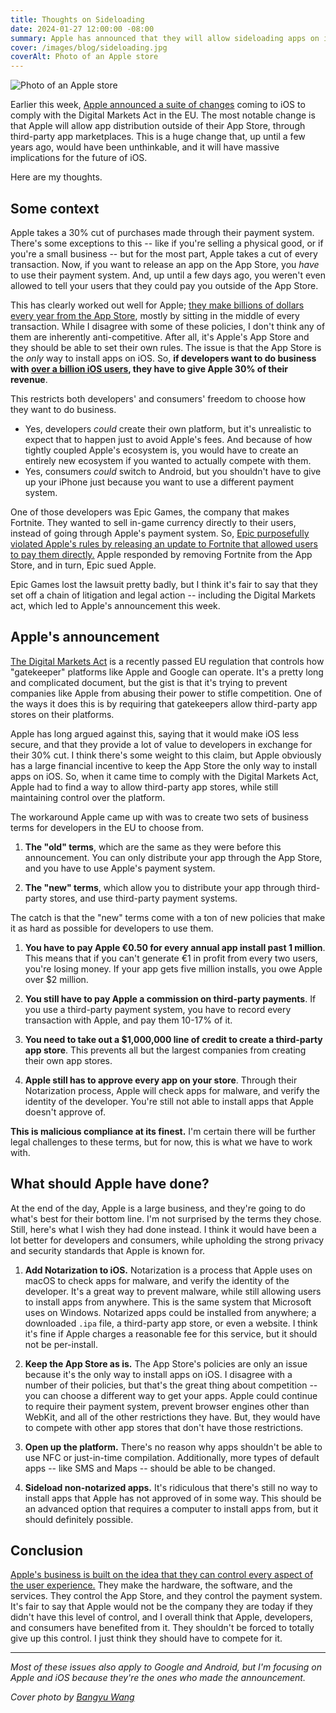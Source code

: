 ```yaml
---
title: Thoughts on Sideloading
date: 2024-01-27 12:00:00 -08:00
summary: Apple has announced that they will allow sideloading apps on iOS... sort of. Here are my thoughts on the matter.
cover: /images/blog/sideloading.jpg
coverAlt: Photo of an Apple store
---
```


![Photo of an Apple store](/images/blog/sideloading.jpg)

Earlier this week, [Apple announced a suite of changes](https://www.apple.com/newsroom/2024/01/apple-announces-changes-to-ios-safari-and-the-app-store-in-the-european-union/) coming to iOS to comply with the Digital Markets Act in the EU. The most notable change is that Apple will allow app distribution outside of their App Store, through third-party app marketplaces. This is a huge change that, up until a few years ago, would have been unthinkable, and it will have massive implications for the future of iOS.

Here are my thoughts.

## Some context

Apple takes a 30% cut of purchases made through their payment system. There's some exceptions to this -- like if you're selling a physical good, or if you're a small business -- but for the most part, Apple takes a cut of every transaction. Now, if you want to release an app on the App Store, you _have_ to use their payment system. And, up until a few days ago, you weren't even allowed to tell your users that they could pay you outside of the App Store.

This has clearly worked out well for Apple; [they make billions of dollars every year from the App Store](https://www.cnbc.com/2021/01/08/apples-app-store-had-gross-sales-around-64-billion-in-2020.html), mostly by sitting in the middle of every transaction. While I disagree with some of these policies, I don't think any of them are inherently anti-competitive. After all, it's Apple's App Store and they should be able to set their own rules. The issue is that the App Store is the _only_ way to install apps on iOS. So, **if developers want to do business with [over a billion iOS users](https://www.theverge.com/2021/1/27/22253162/iphone-users-total-number-billion-apple-tim-cook-q1-2021), they have to give Apple 30% of their revenue**.

This restricts both developers' and consumers' freedom to choose how they want to do business.

- Yes, developers _could_ create their own platform, but it's unrealistic to expect that to happen just to avoid Apple's fees. And because of how tightly coupled Apple's ecosystem is, you would have to create an entirely new ecosystem if you wanted to actually compete with them.
- Yes, consumers _could_ switch to Android, but you shouldn't have to give up your iPhone just because you want to use a different payment system.

<Tweet id="1706037044693074133" />

One of those developers was Epic Games, the company that makes Fortnite. They wanted to sell in-game currency directly to their users, instead of going through Apple's payment system. So, [Epic purposefully violated Apple's rules by releasing an update to Fortnite that allowed users to pay them directly.](https://arstechnica.com/tech-policy/2020/08/epic-gives-fortnite-players-discounts-for-skirting-apple-google-fees/) Apple responded by removing Fortnite from the App Store, and in turn, Epic sued Apple.

Epic Games lost the lawsuit pretty badly, but I think it's fair to say that they set off a chain of litigation and legal action -- including the Digital Markets act, which led to Apple's announcement this week.

## Apple's announcement

[The Digital Markets Act](https://en.wikipedia.org/wiki/Digital_Markets_Act) is a recently passed EU regulation that controls how "gatekeeper" platforms like Apple and Google can operate. It's a pretty long and complicated document, but the gist is that it's trying to prevent companies like Apple from abusing their power to stifle competition. One of the ways it does this is by requiring that gatekeepers allow third-party app stores on their platforms.

Apple has long argued against this, saying that it would make iOS less secure, and that they provide a lot of value to developers in exchange for their 30% cut. I think there's some weight to this claim, but Apple obviously has a large financial incentive to keep the App Store the only way to install apps on iOS. So, when it came time to comply with the Digital Markets Act, Apple had to find a way to allow third-party app stores, while still maintaining control over the platform.

The workaround Apple came up with was to create two sets of business terms for developers in the EU to choose from.

1. **The "old" terms**, which are the same as they were before this announcement. You can only distribute your app through the App Store, and you have to use Apple's payment system.

2. **The "new" terms**, which allow you to distribute your app through third-party stores, and use third-party payment systems.

The catch is that the "new" terms come with a ton of new policies that make it as hard as possible for developers to use them.

1. **You have to pay Apple €0.50 for every annual app install past 1 million**. This means that if you can't generate €1 in profit from every two users, you're losing money. If your app gets five million installs, you owe Apple over $2 million.

2. **You still have to pay Apple a commission on third-party payments**. If you use a third-party payment system, you have to record every transaction with Apple, and pay them 10-17% of it.

3. **You need to take out a $1,000,000 line of credit to create a third-party app store**. This prevents all but the largest companies from creating their own app stores.

4. **Apple still has to approve every app on your store**. Through their Notarization process, Apple will check apps for malware, and verify the identity of the developer. You're still not able to install apps that Apple doesn't approve of.

**This is malicious compliance at its finest.** I'm certain there will be further legal challenges to these terms, but for now, this is what we have to work with.

## What should Apple have done?

At the end of the day, Apple is a large business, and they're going to do what's best for their bottom line. I'm not surprised by the terms they chose. Still, here's what I wish they had done instead. I think it would have been a lot better for developers and consumers, while upholding the strong privacy and security standards that Apple is known for.

1. **Add Notarization to iOS.** Notarization is a process that Apple uses on macOS to check apps for malware, and verify the identity of the developer. It's a great way to prevent malware, while still allowing users to install apps from anywhere. This is the same system that Microsoft uses on Windows. Notarized apps could be installed from anywhere; a downloaded `.ipa` file, a third-party app store, or even a website. I think it's fine if Apple charges a reasonable fee for this service, but it should not be per-install.

2. **Keep the App Store as is.** The App Store's policies are only an issue because it's the only way to install apps on iOS. I disagree with a number of their policies, but that's the great thing about competition -- you can choose a different way to get your apps. Apple could continue to require their payment system, prevent browser engines other than WebKit, and all of the other restrictions they have. But, they would have to compete with other app stores that don't have those restrictions.

3. **Open up the platform.** There's no reason why apps shouldn't be able to use NFC or just-in-time compilation. Additionally, more types of default apps -- like SMS and Maps -- should be able to be changed.

4. **Sideload non-notarized apps.** It's ridiculous that there's still no way to install apps that Apple has not approved of in some way. This should be an advanced option that requires a computer to install apps from, but it should definitely possible.

## Conclusion

[Apple's business is built on the idea that they can control every aspect of the user experience.](https://www.youtube.com/watch?v=vbi1Rb5-4ZU) They make the hardware, the software, and the services. They control the App Store, and they control the payment system. It's fair to say that Apple would not be the company they are today if they didn't have this level of control, and I overall think that Apple, developers, and consumers have benefited from it. They shouldn't be forced to totally give up this control. I just think they should have to compete for it.

---

_Most of these issues also apply to Google and Android, but I'm focusing on Apple and iOS because they're the ones who made the announcement._

_Cover photo by [Bangyu Wang](https://unsplash.com/photos/grayscale-photo-of-hanging-heart-shaped-pendant-lamp-omoCm0bvNW4)_
